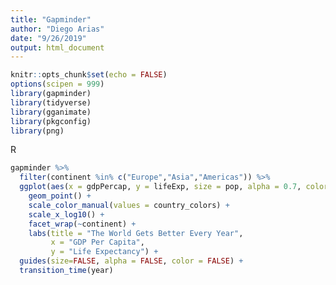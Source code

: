 ```yaml
---
title: "Gapminder"
author: "Diego Arias"
date: "9/26/2019"
output: html_document
---
```


```r
knitr::opts_chunk$set(echo = FALSE)
options(scipen = 999)
library(gapminder)
library(tidyverse)
library(gganimate)
library(pkgconfig)
library(png)

```

R

```r
gapminder %>% 
  filter(continent %in% c("Europe","Asia","Americas")) %>% 
  ggplot(aes(x = gdpPercap, y = lifeExp, size = pop, alpha = 0.7, color = country)) + 
    geom_point() +
    scale_color_manual(values = country_colors) +
    scale_x_log10() +
    facet_wrap(~continent) +
    labs(title = "The World Gets Better Every Year",
         x = "GDP Per Capita",
         y = "Life Expectancy") +
  guides(size=FALSE, alpha = FALSE, color = FALSE) + 
  transition_time(year)
```
